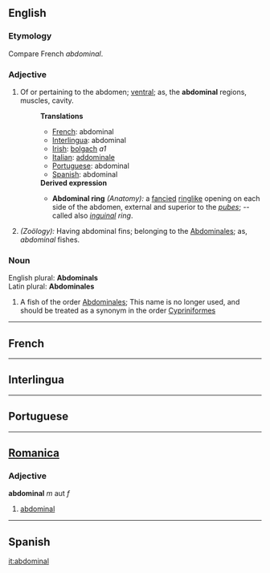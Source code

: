 ==English==
===Etymology===
Compare French ''abdominal''.
===Adjective===
#Of or pertaining to the abdomen; [[ventral]]; as, the '''abdominal''' regions, muscles, cavity.
#:'''Translations'''
#:*[[French]]: abdominal
#:*[[Interlingua]]: abdominal
#:*[[Irish]]: [[bolgach]] ''a1''
#:*[[Italian]]: [[addominale]]
#:*[[Portuguese]]: abdominal
#:*[[Spanish]]: abdominal
#:'''Derived expression'''
#:*'''Abdominal ring''' ''(Anatomy):'' a [[fancied]] [[ringlike]] opening on each side of the abdomen, external and superior to the ''[[pubes]]''; -- called also ''[[inguinal]] ring''.
#''(Zoölogy):'' Having abdominal fins; belonging to the [[Abdominales]]; as, ''abdominal'' fishes.
===Noun===
English plural: '''Abdominals'''<br>
Latin plural: '''Abdominales'''
#A fish of the order [[Abdominales]];  This name is no longer used, and should be treated as a synonym in the order [[Cypriniformes]]
----
==French==
----
==Interlingua==
----
==Portuguese==
----

==[[Romanica]]==
===Adjective===
<b>abdominal</b> ''m'' aut ''f''
#[[abdominal]]
----
==Spanish==

[[it:abdominal]]